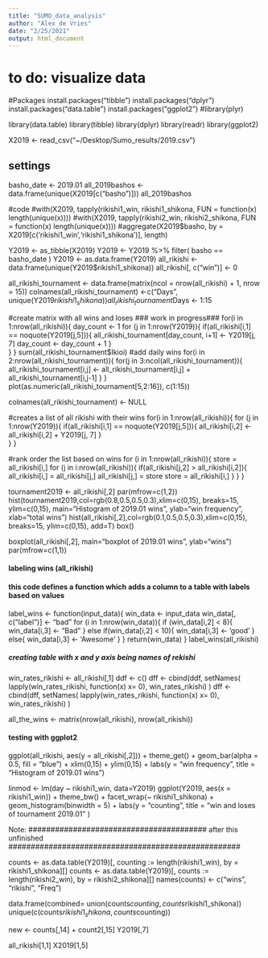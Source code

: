 ```yaml
---
title: "SUMO_data_analysis"
author: "Alex de Vries"
date: "2/25/2021"
output: html_document
---
```

# to do: visualize data
#Packages
install.packages("tibble")
install.packages("dplyr")
install.packages("data.table")
install.packages("ggplot2")
#library(plyr)

library(data.table)
library(tibble)
library(dplyr)
library(readr)
library(ggplot2)

X2019 <- read_csv("~/Desktop/Sumo_results/2019.csv")


## settings
basho_date <- 2019.01
all_2019bashos <- data.frame(unique(X2019[c("basho")]))
all_2019bashos

#code
#with(X2019, tapply(rikishi1_win, rikishi1_shikona, FUN = function(x) length(unique(x))))
#with(X2019, tapply(rikishi2_win, rikishi2_shikona, FUN = function(x) length(unique(x))))
#aggregate(X2019$basho, by = X2019[c('rikishi1_win','rikishi1_shikona')], length)

Y2019 <- as_tibble(X2019)
Y2019 <- Y2019 %>% filter(
  basho == basho_date
  )
Y2019 <- as.data.frame(Y2019)
all_rikishi <- data.frame(unique(Y2019$rikishi1_shikona))
all_rikishi[, c("win")] <- 0

all_rikishi_tournament <- data.frame(matrix(ncol = nrow(all_rikishi) + 1, nrow = 15))
colnames(all_rikishi_tournament) <-c("Days", unique(Y2019$rikishi1_shikona))
all_rikishi_tournament$Days <- 1:15

#create matrix with all wins and loses ### work in progress###
for(i in 1:nrow(all_rikishi)){
  day_count <- 1
  for (j in 1:nrow(Y2019)){
    if(all_rikishi[i,1] == noquote(Y2019[j,5])){
      all_rikishi_tournament[day_count, i+1] <- Y2019[j, 7]
      day_count <- day_count + 1
    }  
  }
}
sum(all_rikishi_tournament$Ikioi)
#add daily wins 
for(i in 2:nrow(all_rikishi_tournament)){
  for(j in 3:ncol(all_rikishi_tournament)){
    all_rikishi_tournament[i,j] <- all_rikishi_tournament[i,j] + all_rikishi_tournament[i,j-1]
  }
}
plot(as.numeric(all_rikishi_tournament[5,2:16]), c(1:15))

colnames(all_rikishi_tournament) <- NULL

#creates a list of all rikishi with their wins
for(i in 1:nrow(all_rikishi)){
  for (j in 1:nrow(Y2019)){
    if(all_rikishi[i,1] == noquote(Y2019[j,5])){
      all_rikishi[i,2] <- all_rikishi[i,2] + Y2019[j, 7]
    }  
  }
}

#rank order the list based on wins
for (i in 1:nrow(all_rikishi)){
  store = all_rikishi[i,]
  for (j in i:nrow(all_rikishi)){
    if(all_rikishi[j,2] > all_rikishi[i,2]){
      all_rikishi[i,] = all_rikishi[j,]
      all_rikishi[j,] = store
      store = all_rikishi[i,]
    }
  }
}

tournament2019 <- all_rikishi[,2]
par(mfrow=c(1,2))
hist(tournament2019,col=rgb(0.8,0.5,0.5,0.3),xlim=c(0,15), breaks=15, ylim=c(0,15), main="Histogram of 2019.01 wins", ylab="win frequency", xlab="total wins")
hist(all_rikishi[,2],col=rgb(0.1,0.5,0.5,0.3),xlim=c(0,15), breaks=15, ylim=c(0,15), add=T)
box()

boxplot(all_rikishi[,2], main="boxplot of 2019.01 wins", ylab="wins")
par(mfrow=c(1,1))

#### labeling wins (all_rikishi)
#### this code defines a function which adds a column to a table with labels based on values
label_wins <- function(input_data){
win_data <- input_data
win_data[, c("label")] <- "bad"
for (i in 1:nrow(win_data)){
  if (win_data[i,2] < 8){
  win_data[i,3] <- "Bad"
  }
  else if(win_data[i,2] < 10){
  win_data[i,3] <- 'good'
  }
  else{
  win_data[i,3] <- 'Awesome'
  }
}
return(win_data)
}
label_wins(all_rikishi)

##### creating table with x and y axis being names of rekishi
win_rates_rikishi <- all_rikishi[,1]
ddf <- c()
dff <- cbind(ddf, setNames( lapply(win_rates_rikishi, function(x) x= 0), win_rates_rikishi) )
dff <- cbind(dff, setNames( lapply(win_rates_rikishi, function(x) x= 0), win_rates_rikishi) )

all_the_wins <- matrix(nrow(all_rikishi), nrow(all_rikishi))

#### testing with ggplot2 ####
ggplot(all_rikishi, aes(y = all_rikishi[,2])) + 
    theme_get() + 
    geom_bar(alpha = 0.5, fill = "blue") + 
    xlim(0,15) + ylim(0,15) +
    labs(y = "win frequency",
    title = "Histogram of 2019.01 wins")

linmod <- lm(day ~ rikishi1_win, data=Y2019)
ggplot(Y2019, aes(x = rikishi1_win)) + 
    theme_bw() + 
    facet_wrap(~ rikishi1_shikona) +
    geom_histogram(binwidth = 5) + 
    labs(y = "counting",
    title = "win and loses of tournament 2019.01" )

Note: 
######################################## after this unfinished ####################################################







counts <- as.data.table(Y2019)[, counting := length(rikishi1_win), by = rikishi1_shikona][]
counts <- as.data.table(Y2019)[, counts := length(rikishi2_win), by = rikishi2_shikona][]
names(counts) <- c("wins", "rikishi", "Freq")

data.frame(combined= union(counts$counting, counts$rikishi1_shikona))
unique(c(counts$rikishi1_shikona, counts$counting))

new <- counts[,14] + count2[,15]
Y2019[,7]



all_rikishi[1,1]
X2019[1,5]

